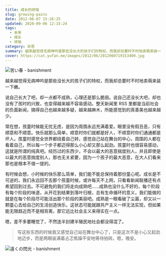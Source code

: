 ```yaml
---
title: 成长的烦恼
slug: growing-pains
date: 2012-06-07 15:26:25
updated: 2020-09-06 12:15:24
tags:
  - 未来
  - 成长
  - 烦恼
category: 杂思
summary: 越来越觉得无病呻吟是那些没长大的孩子们的特权，而我却总要时不时地卖萌来装一下嫩。
cover: https://cat.yufan.me/images/2012/06/2012060719153400.jpg
---
```


![苦い春 - banishment](https://cat.yufan.me/images/2012/06/2012060719205200.jpg)

<MusicPlayer netease={368800} />

越来越觉得无病呻吟是那些没长大的孩子们的特权，而我却总要时不时地卖萌来装一下嫩。

说自己长大了吧，却一点都不成熟，心理还是那么脆弱。说自己还没长大吧，却也没有了孩时的兴致，也变得越来越不容易感动。整天新闻里 RSS 里都是当前社会的负面新闻，搞得自己也越来越多疑，越来越麻木，所能感觉到的真善美也越来越少。

常在想，孩童时候能无忧无虑，是因为周围永远充满着爱。眼里没有假丑恶，只有顺意和不顺意。快乐就那么简单，顺意时你们就都是好人，不顺意时你们通通都是坏人。孩童时感觉全世界都绕着自己转，感觉自己站在舞台的中心，周围的人都在看着自己，所以每一个步子都迈得那么小心却又那么起劲。孩童时也很容易感动，这就是所谓的纯真吧。经历过的东西少，不会以最大的恶意揣度别人，并且即使是以最大的恶意揣度别人，那也无关紧要，因为一个孩子的最大恶意，在大人们看来那也是根本不值一提的。

有时候会想，小时候的快乐那么简单，我们能不能总保持着那份童心呢。成长是不可逆的，我们永远回不去那个孩童时候，或许每天不上网，只看看新闻联播还有点希望回到过去。不可避免的我们将走向成熟吧……成熟也没什么不好的，每个阶段有每个阶段的味道，从开花到结果到落叶归根，总有生命循环的意义，我们能做的就是在每个阶段尽可能活出那个阶段的美丽吧。成熟是一眼看破了尘嚣，却又以一颗童心去给自己的生活创造快乐，这状态可能就跟共产主义一样无法实现，但如果能无限趋近而不是相背离，那它远比社会主义来得实在一点。

嗯，差不多要睡觉了，不然连半封建半殖民地社会都没得混了。

> 写这些东西的时候我又感觉自己站在舞台中心了，只是这次不是小心又起劲地迈步，而是两眼装满着忐忑焦躁不安地等待拍砖。嗯，晚安。

![遠くの閃光 - banishment](https://cat.yufan.me/images/2012/06/2012060719184100.jpg)
